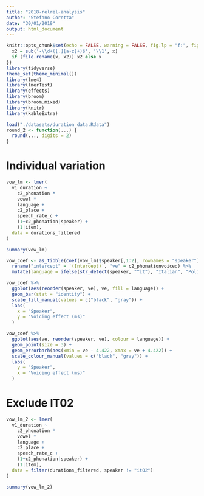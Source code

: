 ```yaml
---
title: "2018-relrel-analysis"
author: "Stefano Coretta"
date: "30/01/2019"
output: html_document
---
```


```r
knitr::opts_chunk$set(echo = FALSE, warning = FALSE, fig.lp = "f:", fig.process = function(x) {
  x2 = sub('-\\d+([.][a-z]+)$', '\\1', x)
  if (file.rename(x, x2)) x2 else x
})
library(tidyverse)
theme_set(theme_minimal())
library(lme4)
library(lmerTest)
library(effects)
library(broom)
library(broom.mixed)
library(knitr)
library(kableExtra)
```

```r
load("./datasets/duration_data.Rdata")
round_2 <- function(...) {
  round(..., digits = 2)
}
```

# Individual variation

```r
vow_lm <- lmer(
  v1_duration ~
    c2_phonation *
    vowel *
    language +
    c2_place +
    speech_rate_c +
    (1+c2_phonation|speaker) +
    (1|item),
  data = durations_filtered
)

summary(vow_lm)
```

```r
vow_coef <- as_tibble(coef(vow_lm)$speaker[,1:2], rownames = "speaker") %>%
  rename("intercept" = `(Intercept)`, "ve" = c2_phonationvoiced) %>%
  mutate(language = ifelse(str_detect(speaker, "^it"), "Italian", "Polish"), speaker = toupper(speaker))
```

```r
vow_coef %>%
  ggplot(aes(reorder(speaker, ve), ve, fill = language)) +
  geom_bar(stat = "identity") +
  scale_fill_manual(values = c("black", "gray")) +
  labs(
    x = "Speaker",
    y = "Voicing effect (ms)"
  )
```

```r
vow_coef %>%
  ggplot(aes(ve, reorder(speaker, ve), colour = language)) +
  geom_point(size = 3) +
  geom_errorbarh(aes(xmin = ve - 4.422, xmax = ve + 4.422)) +
  scale_colour_manual(values = c("black", "gray")) +
  labs(
    y = "Speaker",
    x = "Voicing effect (ms)"
  )
```

# Exclude IT02

```r
vow_lm_2 <- lmer(
  v1_duration ~
    c2_phonation *
    vowel *
    language +
    c2_place +
    speech_rate_c +
    (1+c2_phonation|speaker) +
    (1|item),
  data = filter(durations_filtered, speaker != "it02")
)

summary(vow_lm_2)
```
